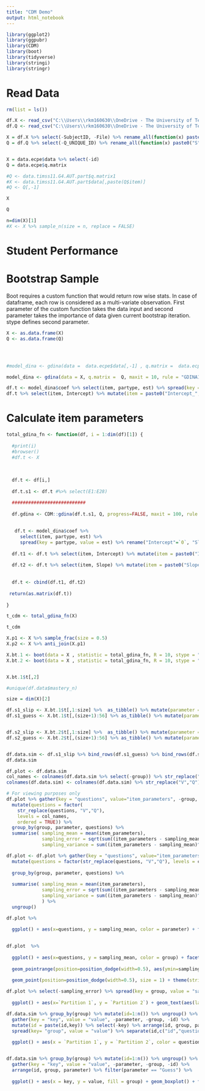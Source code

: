 ```yaml
---
title: "CDM Demo"
output: html_notebook
---
```



```r
library(ggplot2)
library(ggpubr)
library(CDM)
library(boot)
library(tidyverse)
library(stringi)
library(stringr)
```

# Read Data
```r
rm(list = ls())

df.X <- read_csv("C:\\Users\\rkm160630\\OneDrive - The University of Texas at Dallas\\Ritesh Folder\\PhD\\FirstYearProject\\data\\X.csv") %>% mutate_all(as.integer)
df.Q <- read_csv("C:\\Users\\rkm160630\\OneDrive - The University of Texas at Dallas\\Ritesh Folder\\PhD\\FirstYearProject\\data\\Q.csv") %>% mutate_all(as.integer)

X = df.X %>% select(-SubjectID, -File) %>% rename_all(function(x) paste0("Q",x))
Q = df.Q %>% select(-Q_UNIQUE_ID) %>% rename_all(function(x) paste0("S",x))


X = data.ecpe$data %>% select(-id)
Q = data.ecpe$q.matrix

#Q <- data.timss11.G4.AUT.part$q.matrix1
#X <- data.timss11.G4.AUT.part$data[,paste(Q$item)]
#Q <- Q[,-1]


```

```r
X
```

```r
Q
```

```r
n=dim(X)[1]
#X <- X %>% sample_n(size = n, replace = FALSE)
```

# Student Performance


# Bootstrap Sample 

Boot requires a custom function that would return row wise stats. In case of dataframe, each row is considered as a multi-variate observation. First parameter of the custom function takes the data input and second parameter takes the importance of data given current bootstrap iteration. stype defines second parameter.



```r



X <- as.data.frame(X) 
Q <- as.data.frame(Q) 




#model_dina <- gdina(data =  data.ecpe$data[,-1] , q.matrix =  data.ecpe$q.matrix, maxit = 10, rule = "GDINA2")

model_dina <- gdina(data = X, q.matrix =  Q, maxit = 10, rule = "GDINA1")

```

```r
df.t <- model_dina$coef %>% select(item, partype, est) %>% spread(key = partype, value = est) %>% rename("Intercept"=`0`, "Slope" = `1`)
df.t %>% select(item, Intercept) %>% mutate(item = paste0("Intercept_",item)) %>% spread(key=item, value = Intercept)
```


# Calculate item parameters

```r

total_gdina_fn <- function(df, i = 1:dim(df)[1]) {
  
  #print(i)
  #browser()
  #df.t <- X
  
  
  
  df.t <- df[i,]
  
  df.t.s1 <- df.t #%>% select(E1:E28) 

  ###########################
  
  df.gdina <- CDM::gdina(df.t.s1, Q, progress=FALSE, maxit = 100, rule = "GDINA1")
 
  
   df.t <- model_dina$coef %>% 
     select(item, partype, est) %>% 
     spread(key = partype, value = est) %>% rename("Intercept"=`0`, "Slope" = `1`)
 
  df.t1 <- df.t %>% select(item, Intercept) %>% mutate(item = paste0("Intercept_",item)) %>% spread(key=item, value = Intercept)
   
  df.t2 <- df.t %>% select(item, Slope) %>% mutate(item = paste0("Slope_",item)) %>% spread(key=item, value = Slope)
  
  
  df.t <- cbind(df.t1, df.t2)
  
 return(as.matrix(df.t))
    
} 

t_cdm <- total_gdina_fn(X)

t_cdm

```

```r
X.p1 <- X %>% sample_frac(size = 0.5)
X.p2 <- X %>% anti_join(X.p1)

X.bt.1 <- boot(data = X , statistic = total_gdina_fn, R = 10, stype = "i")
X.bt.2 <- boot(data = X , statistic = total_gdina_fn, R = 10, stype = "i")


X.bt.1$t[,2]
```

```r


#unique(df.data$mastery_n)

size = dim(X)[2]

df.s1_slip <- X.bt.1$t[,1:size] %>%  as_tibble() %>% mutate(parameter = "Slip", group = "Partition 1")
df.s1_guess <- X.bt.1$t[,(size+1):56] %>% as_tibble() %>% mutate(parameter = "Guess", group = "Partition 1")


df.s2_slip <- X.bt.2$t[,1:size] %>%  as_tibble() %>% mutate(parameter = "Slip", group = "Partition 2")
df.s2_guess <- X.bt.2$t[,(size+1):56] %>% as_tibble() %>% mutate(parameter = "Guess", group = "Partition 2")


df.data.sim <- df.s1_slip %>% bind_rows(df.s1_guess) %>% bind_rows(df.s2_slip) %>% bind_rows(df.s2_guess) 
df.data.sim


```

```r
df.plot <- df.data.sim
col_names <- colnames(df.data.sim %>% select(-group)) %>% str_replace("V","Q")
colnames(df.data.sim) <- colnames(df.data.sim) %>% str_replace("V","Q")

# For viewing purposes only
df.plot %>% gather(key = "questions", value="item_parameters", -group, -parameter) %>% 
  mutate(questions = factor(
    str_replace(questions, "V","Q"), 
    levels = col_names, 
    ordered = TRUE)) %>% 
  group_by(group, parameter, questions) %>% 
  summarise( sampling_mean = mean(item_parameters), 
             sampling_error = sqrt(sum((item_parameters - sampling_mean)^2)/(n() - 1)),
             sampling_variance = sum((item_parameters - sampling_mean)^2)/(n() - 1))

```


```r
df.plot <- df.plot %>% gather(key = "questions", value="item_parameters", -group, -parameter) %>% 
  mutate(questions = factor(str_replace(questions, "V","Q"), levels = col_names, ordered = TRUE)) %>% 
  
  group_by(group, parameter, questions) %>% 
  
  summarise( sampling_mean = mean(item_parameters), 
             sampling_error = sqrt(sum((item_parameters - sampling_mean)^2)/(n() - 1)),
             sampling_variance = sum((item_parameters - sampling_mean)^2)/(n() - 1)
             ) %>% 
  ungroup() 
```


```r

df.plot %>%
  
  ggplot() + aes(x=questions, y = sampling_mean, color = parameter) + facet_grid(group ~ .  )  +geom_pointrange( aes(ymin=sampling_mean - sampling_error, 
                                                                                                                          ymax=sampling_mean + sampling_error), width=.2) + geom_point(size = 1) + theme(strip.text.y = element_text(angle = 0)) + ggtitle("Item Parameters estimated over 1000 Bootstrap samples")


```




```r

df.plot  %>% 
  
  ggplot() + aes(x=questions, y = sampling_mean, color = group) + facet_grid(parameter ~ questions, scales = "free_x"  )  +
  
  geom_pointrange(position=position_dodge(width=0.5), aes(ymin=sampling_mean - sampling_error, ymax=sampling_mean + sampling_error), width=.2) +
  
  geom_point(position=position_dodge(width=0.5), size = 1) + theme(strip.text.y = element_text(angle = 0)) + ggtitle("Item Parameters estimated over 1000 Bootstrap samples") + theme(axis.text.x = element_text() , strip.background.x = element_rect(fill = "white"), axis.ticks.x = element_blank()) + labs(x="Questions / Items", y = "Sampling Mean with Sampling error") + scale_color_brewer(palette="Dark2")


```


```r

df.plot %>% select(-sampling_error) %>% spread(key = group, value = "sampling_mean") %>%
  
  ggplot() + aes(x=`Partition 1`, y = `Partition 2`) + geom_text(aes(label = questions)) + geom_abline(aes(intercept = 0, slope = 1)) + facet_wrap(parameter~., scales = "free") + ggtitle(paste("Student sample size is", n/2, "for each partition"))

```

```r

df.data.sim %>% group_by(group) %>% mutate(id=1:n()) %>% ungroup() %>% 
  gather(key = "key", value = "value", -parameter, -group, -id) %>% 
  mutate(id = paste(id,key)) %>% select(-key) %>% arrange(id, group, parameter) %>% 
  spread(key= "group", value = "value") %>% separate(id,c("id","question"), " " ) %>% select(-id)  %>%
  
  ggplot() + aes(x = `Partition 1`, y = `Partition 2`, color = question) + geom_point(show.legend = FALSE) + facet_wrap(.~parameter, scales = "free")



```

```r

df.data.sim %>% group_by(group) %>% mutate(id=1:n()) %>% ungroup() %>% 
  gather(key = "key", value = "value", -parameter, -group, -id) %>% 
  arrange(id, group, parameter) %>% filter(parameter == "Guess") %>%
  
  ggplot() + aes(x = key, y = value, fill = group) + geom_boxplot() + facet_wrap(.~parameter, scales = "free") + coord_flip()



```



